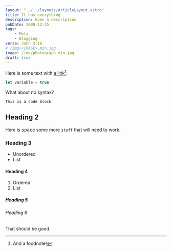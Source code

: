 ```yaml
---
layout: "../../layouts/ArticleLayout.astro"
title: It has everything
description: Even a description
pubDate: 2000-12-25
tags:
    - Meta
    - Blogging
verse: John 3:16
# /img/<IMAGE>.min.jpg
image: /img/photograph.min.jpg
draft: true
---
```



Here is some text with [a link](https://seanmcp.com)[^1]:

```js
let variable = true
```

What about no syntax?

```
This is a code block
```

## Heading 2

Here is <kbd>space</kbd> some more `stuff` that will need to work.

### Heading 3

- Unordered
- List

#### Heading 4

1. Ordered
1. List

##### Heading 5

<YouTube url="https://www.youtube.com/watch?v=fNedC1qBnZ8" />

###### Heading 6

That should be good.

[^1]: And a foodnote!